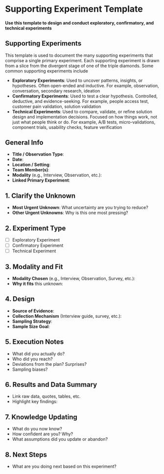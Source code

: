 # Supporting Experiment Template {#sec-supporting-experiment-template .unnumbered}

#### Use this template to design and conduct exploratory, confirmatory, and technical experiments {.subtitle} 

## Supporting Experiments

This template is used to document the many supporting experiments that comprise a single primary experiment.  Each supporting experiment is drawn from a slice from the divergent stage of one of the triple diamonds. Some common supporting experiments include

- **Exploratory Experiments**: Used to uncover patterns, insights, or hypotheses. Often open-ended and inductive. For example, observation, conversation, secondary research, ideation
- **Confirmatory Experiments**: Used to test a clear hypothesis. Controlled, deductive, and evidence-seeking. For example, people access test, customer pain validation, solution validation
- **Technical Experiments**: Used to compare, validate, or refine solution design and implementation decisions. Focused on how things work, not just what people think or do. For example, A/B tests, micro-validations, component trials, usability checks, feature verification

## General Info
- **Title / Observation Type**:
- **Date**:
- **Location / Setting**:
- **Team Member(s)**:
- **Modality** (e.g., Interview, Observation, etc.):
- **Linked Primary Experiment**:


## 1. Clarify the Unknown 

- **Most Urgent Unknown**: What uncertainty are you trying to reduce?
- **Other Urgent Unknowns**: Why is this one most pressing?

## 2. Experiment Type

- [ ] Exploratory Experiment
- [ ] Confirmatory Experiment
- [ ] Technical Experiment


## 3. Modality and Fit

- **Modality Chosen** (e.g., Interview, Observation, Survey, etc.):
- **Why it fits** this unknown:

## 4. Design

- **Source of Evidence**:
- **Collection Mechanism** (Interview guide, survey, etc.):
- **Sampling Strategy**:
- **Sample Size Goal**:

## 5. Execution Notes

- What did you actually do?
- Who did you reach?
- Deviations from the plan? Surprises?
- Sampling biases?

## 6. Results and Data Summary

- Link raw data, quotes, tables, etc.
- Highlight key findings:

## 7. Knowledge Updating

- What do you now know?
- How confident are you? Why?
- What assumptions did you update or abandon?

## 8. Next Steps

- What are you doing next based on this experiment?


